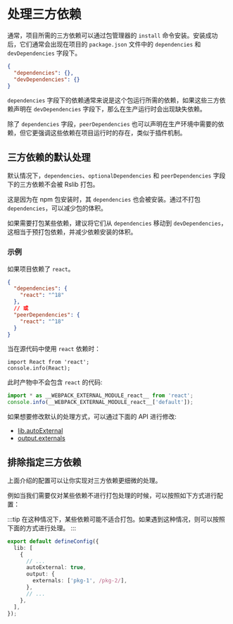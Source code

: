 # 处理三方依赖

通常，项目所需的三方依赖可以通过包管理器的 `install` 命令安装。安装成功后，它们通常会出现在项目的 `package.json` 文件中的 `dependencies` 和 `devDependencies` 字段下。

```json title="package.json"
{
  "dependencies": {},
  "devDependencies": {}
}
```

`dependencies` 字段下的依赖通常来说是这个包运行所需的依赖，如果这些三方依赖声明在 `devDependencies` 字段下，那么在生产运行时会出现缺失依赖。

除了 `dependencies` 字段，`peerDependencies` 也可以声明在生产环境中需要的依赖，但它更强调这些依赖在项目运行时的存在，类似于插件机制。

## 三方依赖的默认处理

默认情况下，`dependencies`、`optionalDependencies` 和 `peerDependencies` 字段下的三方依赖不会被 Rslib 打包。

这是因为在 npm 包安装时，其 `dependencies` 也会被安装。通过不打包 `dependencies`，可以减少包的体积。

如果需要打包某些依赖，建议将它们从 `dependencies` 移动到 `devDependencies`，这相当于预打包依赖，并减少依赖安装的体积。

### 示例

如果项目依赖了 `react`。

```json title="package.json"
{
  "dependencies": {
    "react": "^18"
  },
  // 或
  "peerDependencies": {
    "react": "^18"
  }
}
```

当在源代码中使用 `react` 依赖时：

```tsx title="src/index.ts"
import React from 'react';
console.info(React);
```

此时产物中不会包含 `react` 的代码:

```js title="dist/index.js"
import * as __WEBPACK_EXTERNAL_MODULE_react__ from 'react';
console.info(__WEBPACK_EXTERNAL_MODULE_react__['default']);
```

如果想要修改默认的处理方式，可以通过下面的 API 进行修改:

- [lib.autoExternal](/config/lib/auto-external)
- [output.externals](/config/rsbuild/output#outputexternals)

## 排除指定三方依赖

上面介绍的配置可以让你实现对三方依赖更细微的处理。

例如当我们需要仅对某些依赖不进行打包处理的时候，可以按照如下方式进行配置：

:::tip
在这种情况下，某些依赖可能不适合打包。如果遇到这种情况，则可以按照下面的方式进行处理。
:::

```ts
export default defineConfig({
  lib: [
    {
      // ...
      autoExternal: true,
      output: {
        externals: ['pkg-1', /pkg-2/],
      },
      // ...
    },
  ],
});
```
